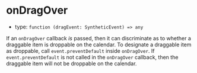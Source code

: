 
# onDragOver

- type: `function (dragEvent: SyntheticEvent) => any`

If an `onDragOver` callback _is_ passed, then it can discriminate as to whether a draggable item is droppable on the calendar. To designate a draggable item as droppable, call `event.preventDefault` inside `onDragOver`. If `event.preventDefault` is not called in the `onDragOver` callback, then the draggable item will not be droppable on the calendar.

<Story id="addons-drag-and-drop-props--on-drag-over" />
